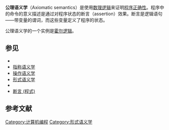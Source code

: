{{Unreferenced|time=2020-10-22T19:20:58+00:00}}
'''公理语义学'''（Axiomatic semantics）是使用[[数理逻辑|数理逻辑]]来证明[[程序正确性|程序正确性]]。程序中的命令的意义描述是通过对程序状态的断言（assertion）效果。断言是逻辑语句——带变量的谓词，而这些变量定义了程序的状态。

公理语义学的一个实例是[[霍尔逻辑|霍尔逻辑]]。 

==参见==
* {{tsl|en|Algebraic semantics (computer science)|代数语义学}} 
* [[指称语义学|指称语义学]]   
* [[操作语义学|操作语义学]]
* [[形式语义学|形式语义学]] 
* {{tsl|en|Predicate transformer semantics|谓词变换语义学}}
* [[断言_(程式)|断言 (程式)]]
==参考文献==
<references/>
 
[[Category:计算机编程|Category:计算机编程]]
[[Category:形式语义学|Category:形式语义学]]